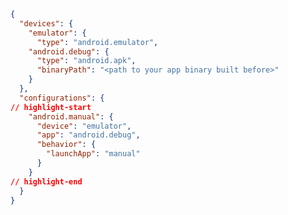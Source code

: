 ```json
{
  "devices": {
    "emulator": {
      "type": "android.emulator",
    "android.debug": {
      "type": "android.apk",
      "binaryPath": "<path to your app binary built before>"
    }
  },
  "configurations": {
// highlight-start
    "android.manual": {
      "device": "emulator",
      "app": "android.debug",
      "behavior": {
        "launchApp": "manual"
      }
    }
// highlight-end
  }
}
```
